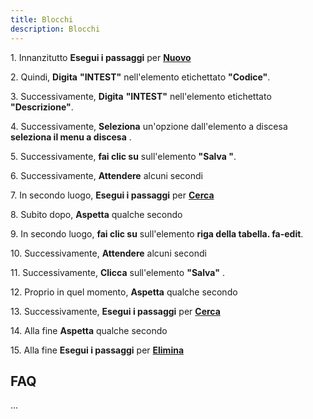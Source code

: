 ```yaml
---
title: Blocchi
description: Blocchi
---
```

1\. Innanzitutto **Esegui i passaggi** per **[Nuovo](/docs/Z_Operazioni%20base/Nuovo)**  
  
2\. Quindi, **Digita** **"INTEST"** nell'elemento etichettato **"Codice"**.  
  
3\. Successivamente, **Digita** **"INTEST"** nell'elemento etichettato **"Descrizione"**.  
  
4\. Successivamente, **Seleziona** un'opzione dall'elemento a discesa **seleziona il menu a discesa** .  
  
5\. Successivamente, **fai clic su** sull'elemento **"Salva "**.  
  
6\. Successivamente, **Attendere** alcuni secondi  
  
7\. In secondo luogo, **Esegui i passaggi** per **[Cerca](/docs/Z_Operazioni%20base/Cerca)**  
  
8\. Subito dopo, **Aspetta** qualche secondo  
  
9\. In secondo luogo, **fai clic su** sull'elemento **riga della tabella. fa-edit**.  
  
10\. Successivamente, **Attendere** alcuni secondi  
  
11\. Successivamente, **Clicca** sull'elemento **"Salva"** .  
  
12\. Proprio in quel momento, **Aspetta** qualche secondo  
  
13\. Successivamente, **Esegui i passaggi** per **[Cerca](/docs/Z_Operazioni%20base/Cerca)**  
  
14\. Alla fine **Aspetta** qualche secondo  
  
15\. Alla fine **Esegui i passaggi** per **[Elimina](/docs/Z_Operazioni%20base/Elimina)**  

FAQ
---

...